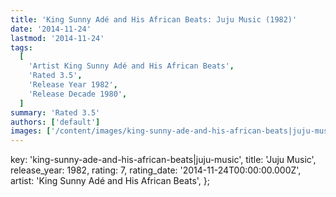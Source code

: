 ```yaml
---
title: 'King Sunny Adé and His African Beats: Juju Music (1982)'
date: '2014-11-24'
lastmod: '2014-11-24'
tags:
  [
    'Artist King Sunny Adé and His African Beats',
    'Rated 3.5',
    'Release Year 1982',
    'Release Decade 1980',
  ]
summary: 'Rated 3.5'
authors: ['default']
images: ['/content/images/king-sunny-ade-and-his-african-beats|juju-music.jpg']
---
```


  key: 'king-sunny-ade-and-his-african-beats|juju-music',
  title: 'Juju Music',
  release_year: 1982,
  rating: 7,
  rating_date: '2014-11-24T00:00:00.000Z',
  artist: 'King Sunny Adé and His African Beats',
};

<MusicRating data={data} />
